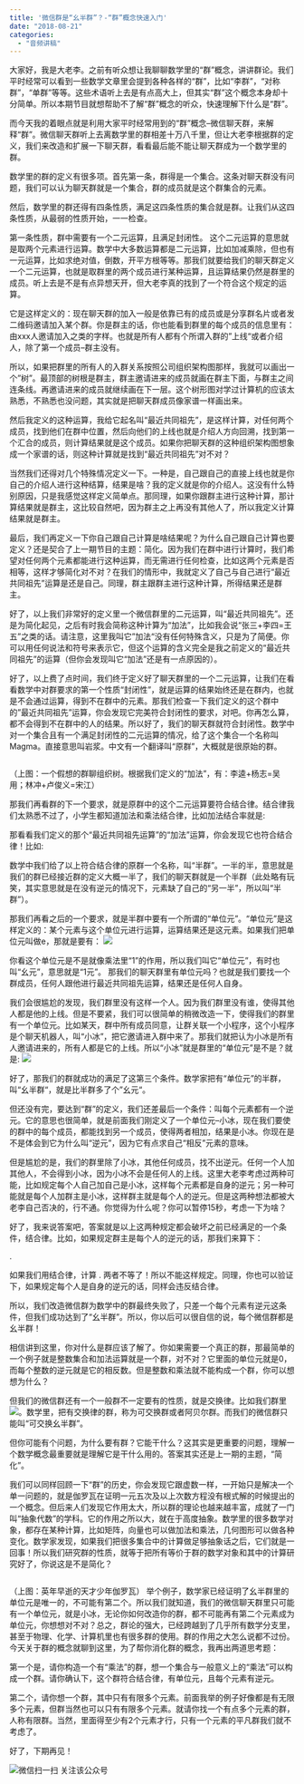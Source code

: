 ```yaml
---
title: '微信群是“幺半群”？-“群”概念快速入门'
date: "2018-08-21"
categories:
  - "音频讲稿"
---
```


<div id="js_article" class="rich_media">
<div class="rich_media_inner">
<div id="js_article" class="rich_media">
<div id="js_top_ad_area" class="top_banner">大家好，我是大老李。之前有听众想让我聊聊数学里的“群”概念，讲讲群论。我们平时经常可以看到一些数学文章里会提到各种各样的“群”，比如“李群”，“对称群”，“单群”等等。这些术语听上去是有点高大上，但其实“群”这个概念本身却十分简单。所以本期节目就想帮助不了解“群”概念的听众，快速理解下什么是“群”。
<div>
<div class="rich_media_inner">
<div id="page-content" class="rich_media_area_primary">
<div class="rich_media_area_primary_inner">
<div id="img-content">
<div id="js_content" class="rich_media_content "><section class="">而今天我的着眼点就是利用大家平时经常用到的“群”概念--微信聊天群，来解释“群”。微信聊天群听上去离数学里的群相差十万八千里，但让大老李根据群的定义，我们来改造和扩展一下聊天群，看看最后能不能让聊天群成为一个数学里的群。

数学里的群的定义有很多项。首先第一条，群得是一个集合。这条对聊天群没有问题，我们可以认为聊天群就是一个集合，群的成员就是这个群集合的元素。

然后，数学里的群还得有四条性质，满足这四条性质的集合就是群。让我们从这四条性质，从最弱的性质开始，一一检查。

第一条性质，群中需要有一个二元运算，且满足封闭性。 这个二元运算的意思就是取两个元素进行运算。数学中大多数运算都是二元运算，比如加减乘除，但也有一元运算，比如求绝对值，倒数，开平方根等等。那我们就要给我们的聊天群定义一个二元运算，也就是取群里的两个成员进行某种运算，且运算结果仍然是群里的成员。听上去是不是有点异想天开，但大老李真的找到了一个符合这个规定的运算。

它是这样定义的：现在聊天群的加入一般是依靠已有的成员或是分享群名片或者发二维码邀请加入某个群。你是群主的话，你也能看到群里的每个成员的信息里有：由xxx人邀请加入之类的字样。也就是所有人都有个所谓入群的”上线“或者介绍人，除了第一个成员--群主没有。

所以，如果把群里的所有人的入群关系按照公司组织架构图那样，我就可以画出一个”树”。最顶部的树根是群主，群主邀请进来的成员就画在群主下面，与群主之间连条线。再邀请进来的成员就继续画在下一层。这个树形图对学过计算机的应该太熟悉，不熟悉也没问题，其实就是把聊天群成员像家谱一样画出来。

然后我定义的这种运算，我给它起名叫“最近共同祖先”，是这样计算，对任何两个成员，找到他们在群中位置，然后向他们的上线也就是介绍人方向回溯，找到第一个汇合的成员，则计算结果就是这个成员。如果你把聊天群的这种组织架构图想象成一个家谱的话，则这种计算就是找到“最近共同祖先”对不对？

当然我们还得对几个特殊情况定义一下。一种是，自己跟自己的直接上线也就是你自己的介绍人进行这种结算，结果是啥？我的定义就是你的介绍人。这没有什么特别原因，只是我感觉这样定义简单点。那同理，如果你跟群主进行这种计算，那计算结果就是群主，这比较自然吧，因为群主之上再没有其他人了，所以我定义计算结果就是群主。

最后，我们再定义一下你自己跟自己计算是啥结果呢？为什么自己跟自己计算也要定义？还是契合了上一期节目的主题：简化。因为我们在群中进行计算时，我们希望对任何两个元素都能进行这种运算，而无需进行任何检查，比如这两个元素是否相等，这样才够简化对不对？在我们的情形中，我就定义了自己与自己进行“最近共同祖先”运算是还是自己。同理，群主跟群主进行这种计算，所得结果还是群主。

好了，以上我们非常好的定义里一个微信群里的二元运算，叫“最近共同祖先”。还是为简化起见，之后有时我会简称这种计算为“加法”，比如我会说“张三+李四=王五”之类的话。请注意，这里我叫它”加法“没有任何特殊含义，只是为了简便。你可以用任何说法和符号来表示它，但这个运算的含义完全是我之前定义的“最近共同祖先”的运算（但你会发现叫它“加法”还是有一点原因的）。

好了，以上费了点时间，我们终于定义好了聊天群里的一个二元运算，让我们在看看数学中对群要求的第一个性质“封闭性”，就是运算的结果始终还是在群内，也就是不会通过运算，得到不在群中的元素。那我们检查一下我们定义的这个群中的”最近共同祖先”运算，你会发现它完美符合封闭性的要求，对吧。你再怎么算，都不会得到不在群中的人的结果。所以好了，我们的聊天群就符合封闭性。数学中对一个集合且有一个满足封闭性的二元运算的情况，给了这个集合一个名称叫Magma。直接意思叫岩浆。中文有一个翻译叫“原群”，大概就是很原始的群。

<img class="" title="" src="https://mmbiz.qpic.cn/mmbiz_png/Oz90QROOv4t8qyAdIcMb8mXPxvliaZWUD85gtLKXjGJ0ibkouNrcgKuFBLVPF6bFYXBnreWoJ8FooxfujHbcDPSA/640?wx_fmt=png&wxfrom=5&wx_lazy=1" />

（上图：一个假想的群聊组织树。根据我们定义的“加法”，有：李逵+杨志=吴用；林冲+卢俊义=宋江）

那我们再看群的下一个要求，就是原群中的这个二元运算要符合结合律。结合律我们太熟悉不过了，小学生都知道加法和乘法结合律，比如加法结合率就是:

那看看我们定义的那个“最近共同祖先运算”的“加法”运算，你会发现它也符合结合律！比如:

数学中我们给了以上符合结合律的原群一个名称，叫“半群”。一半的半，意思就是我们的群已经接近群的定义大概一半了，我们的聊天群就是一个半群（此处略有玩笑，其实意思就是在没有逆元的情况下，元素缺了自己的“另一半”，所以叫“半群”）。

那我们再看之后的一个要求，就是半群中要有一个所谓的“单位元”。“单位元”是这样定义的：某个元素与这个单位元进行运算，运算结果还是这元素。如果我们把单位元叫做e，那就是要有：
<span class=""><img class="" src="https://mmbiz.qpic.cn/mmbiz_png/Oz90QROOv4t8qyAdIcMb8mXPxvliaZWUDh9vNvfsWUCKjNGPM0sGqF0hAvdblHyKfDs8nIgZh9PY2FyribFu1agQ/640?wx_fmt=png&wxfrom=5&wx_lazy=1" /></span>

你看这个单位元是不是就像乘法里“1”的作用，所以我们叫它“单位元”，有时也叫“幺元”，意思就是“1元”。 那我们的聊天群里有单位元吗？也就是我们要找一个群成员，任何人跟他进行最近共同祖先运算，结果还是任何人自身。

我们会很尴尬的发现，我们群里没有这样一个人。因为我们群里没有谁，使得其他人都是他的上线。但是不要紧，我们可以很简单的稍微改造一下，使得我们的群里有一个单位元。比如某天，群中所有成员同意，让群关联一个小程序，这个小程序是个聊天机器人，叫“小冰”，把它邀请进入群中来了。那我们就把认为小冰是所有人邀请进来的，所有人都是它的上线。所以“小冰”就是群里的“单位元”是不是？就是:
<span class=""><img class="" src="https://mmbiz.qpic.cn/mmbiz_png/Oz90QROOv4t8qyAdIcMb8mXPxvliaZWUDXEVsDSsJCDFKugUjmuTK5TqK4DibcO8fcPm87hAHhXJ3eF4nYWUzxTQ/640?wx_fmt=png&wxfrom=5&wx_lazy=1" /></span>

好了，那我们的群就成功的满足了这第三个条件。数学家把有“单位元”的半群，叫“幺半群“，就是比半群多了个”幺元“。

但还没有完，要达到“群”的定义，我们还差最后一个条件：叫每个元素都有一个逆元。它的意思也很简单，就是前面我们刚定义了一个单位元--小冰，现在我们要使的群中的每个成员，都能找到另一个成员，使得两者相加，结果是小冰。你现在是不是体会到它为什么叫“逆元”，因为它有点求自己“相反”元素的意味。

但是尴尬的是，我们的群里除了小冰，其他任何成员，找不出逆元。任何一个人加其他人，不会得到小冰，因为小冰不会是任何人的上线。这里大老李考虑过两种可能，比如规定每个人自己加自己是小冰，这样每个元素都是自身的逆元；另一种可能就是每个人加群主是小冰，这样群主就是每个人的逆元。但是这两种想法都被大老李自己否决的，行不通。你觉得为什么呢？你可以暂停15秒，考虑一下为啥？

好了，我来说答案吧，答案就是以上这两种规定都会破坏之前已经满足的一个条件，结合律。比如，如果规定群主是每个人的逆元的话，那我们来算下：

.

如果我们用结合律，计算
.
两者不等了！所以不能这样规定。同理，你也可以验证下，如果规定每个人是自身的逆元的话，同样会违反结合律。

所以，我们改造微信群为数学中的群最终失败了，只差一个每个元素有逆元这条件，但我们成功达到了“幺半群”。所以，你以后可以很自信的说，每个微信群都是幺半群！

相信讲到这里，你对什么是群应该了解了。你如果需要一个真正的群，那最简单的一个例子就是整数集合和加法运算就是一个群，对不对？它里面的单位元就是0，而每个整数的逆元就是它的相反数。但是整数和乘法就不能构成一个群，你可以想想为什么？

但我们的微信群还有一个一般群不一定要有的性质，就是交换律。比如我们群里<span class=""><img class="" src="https://mmbiz.qpic.cn/mmbiz_png/Oz90QROOv4t8qyAdIcMb8mXPxvliaZWUD36oypIaVibT2Myx2bZRDOIUuV2USIwspRfs64spLpzu1v7kWibKv8nnA/640?wx_fmt=png&wxfrom=5&wx_lazy=1" /></span>。数学里，把有交换律的群，称为可交换群或者阿贝尔群。而我们的微信群只能叫“可交换幺半群”。

但你可能有个问题，为什么要有群？它能干什么？这其实是更重要的问题，理解一个数学概念最重要就是理解它是干什么用的。答案其实还是上一期的主题，“简化”。

我们可以同样回顾一下“群”的历史，你会发现它跟虚数一样，一开始只是解决一个单一问题的，就是伽罗瓦在证明一元五次及以上次数方程没有根式解的时候提出的一个概念。但后来人们发现它作用太大，所以群的理论也越来越丰富，成就了一门叫“抽象代数”的学科。它的作用之所以大，就在于高度抽象。数学里的很多数学对象，都存在某种计算，比如矩阵，向量也可以做加法和乘法，几何图形可以做各种变化。数学家发现，如果我们把很多集合中的计算做足够抽象话之后，它们就是一回事！所以我们研究群的性质，就等于把所有等价于群的数学对象和其中的计算研究好了，你说这是不是简化？

<figure><img class="" title="" src="https://mmbiz.qpic.cn/mmbiz_png/Oz90QROOv4t8qyAdIcMb8mXPxvliaZWUDSguY09NffRiaRRvlkTEmEt3whC4ZaSN3rmo6IVsOa30s4FwBc89C7mw/640?wx_fmt=png&wxfrom=5&wx_lazy=1" /><figcaption></figcaption></figure>
（上图：英年早逝的天才少年伽罗瓦）
举个例子，数学家已经证明了幺半群里的单位元是唯一的，不可能有第二个。所以我们就知道，我们的微信聊天群里只可能有一个单位元，就是小冰，无论你如何改造你的群，都不可能再有第二个元素成为单位元，你想想对不对？总之，群论的强大，已经跨越到了几乎所有数学分支里，甚至于物理、化学、计算机里也有很多群的使用。群的作用之大怎么说都不过份。今天关于群的概念就聊到这里，为了帮你消化群的概念，我再出两道思考题：

第一个是，请你构造一个有“乘法”的群，想一个集合与一般意义上的“乘法”可以构成一个群。请你确认下，这个群符合结合律，有单位元，且每个元素有逆元。

第二个，请你想一个群，其中只有有限多个元素。前面我举的例子好像都是有无限多个元素，但群当然也可以只有有限多个元素。就请你找一个有点多个元素的群，人称有限群。当然，里面得至少有2个元素才行，只有一个元素的平凡群我们就不考虑了。

好了，下期再见！

</section>

<div id="js_toobar3" class="rich_media_tool">

<div class="rich_media_area_extra">
<div class="rich_media_area_extra_inner">
<div id="js_share_appmsg">

<div id="js_pc_qr_code" class="qr_code_pc_outer">
<div class="qr_code_pc_inner">
<div class="qr_code_pc"><img id="js_pc_qr_code_img" class="qr_code_pc_img" src="https://mp.weixin.qq.com/mp/qrcode?scene=10000004&size=102&__biz=MzU3NzIzMTY1Ng==&mid=2247484082&idx=1&sn=7b9b65ce0ac73761c41037b215a0ea49&send_time=" />微信扫一扫
关注该公众号